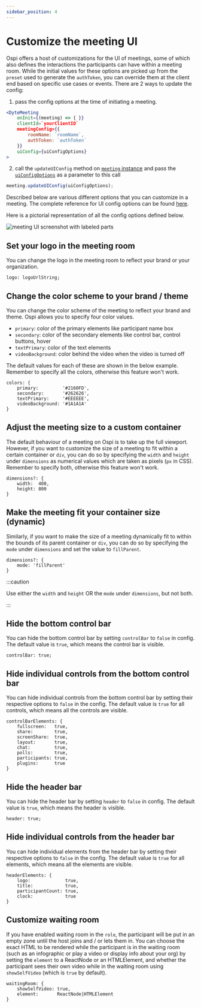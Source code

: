 ```yaml
---
sidebar_position: 4
---
```


# Customize the meeting UI

Ospi offers a host of customizations for the UI of meetings, some of which also
defines the interactions the participants can have within a meeting room. While
the initial values for these options are picked up from the `preset` used to
generate the `authToken`, you can override them at the client end based on
specific use cases or events. There are 2 ways to update the config:

1. pass the config options at the time of initiating a meeting.

```jsx {8}
<DyteMeeting
    onInit={(meeting) => { }}
    clientId=`yourClientID`
    meetingConfig={{
        roomName: `roomName`,
        authToken: `authToken`
    }}
    uiConfig={uiConfigOptions}
>
```

2. call the `updateUIConfig` method on [`meeting` instance](./reference/meeting)
   and pass the [`uiConfigOptions`](./reference/dyte-ui-config) as a parameter
   to this call

```javascript
meeting.updateUIConfig(uiConfigOptions);
```

Described below are various different options that you can customize in a
meeting. The complete reference for UI config options can be found
[here](./reference/dyte-ui-config).

Here is a pictorial representation of all the config options defined below.

![meeting UI screenshot with labeled parts](/static/mobile/0.x.x/mobile-meeting-ui.png)

## Set your logo in the meeting room

You can change the logo in the meeting room to reflect your brand or your
organization.

```tsx
logo: logoUrlString;
```

## Change the color scheme to your brand / theme

You can change the color scheme of the meeting to reflect your brand and theme.
Ospi allows you to specify four color values.

- `primary`: color of the primary elements like participant name box
- `secondary`: color of the secondary elements like control bar, control
  buttons, hover
- `textPrimary`: color of the text elements
- `videoBackground`: color behind the video when the video is turned off

The default values for each of these are shown in the below example. Remember to
specify all the colors, otherwise this feature won't work.

```tsx
colors: {
    primary:         '#2160FD',
    secondary:       '#262626',
    textPrimary:     '#EEEEEE',
    videoBackground: '#1A1A1A'
}
```

<VideoPlayer src="/static/mobile/0.x.x/mobile-themes.mp4" mobile />

## Adjust the meeting size to a custom container

The default behaviour of a meeting on Ospi is to take up the full viewport.
However, if you want to customize the size of a meeting to fit within a certain
container or `div`, you can do so by specifying the `width` and `height` under
`dimensions` as numerical values which are taken as pixels (`px` in CSS).
Remember to specify both, otherwise this feature won't work.

```tsx
dimensions?: {
    width:  400,
    height: 800
}
```

## Make the meeting fit your container size (dynamic)

Similarly, if you want to make the size of a meeting dynamically fit to within
the bounds of its parent container or `div`, you can do so by specifying the
`mode` under `dimensions` and set the value to `fillParent`.

```tsx
dimensions?: {
    mode: 'fillParent'
}
```

:::caution

Use either the `width` and `height` OR the `mode` under `dimensions`, but not
both.

:::

## Hide the bottom control bar

You can hide the bottom control bar by setting `controlBar` to `false` in
config. The default value is `true`, which means the control bar is visible.

```tsx
controlBar: true;
```

<VideoPlayer src="/static/mobile/0.x.x/mobile-control-bar.mp4" mobile />

## Hide individual controls from the bottom control bar

You can hide individual controls from the bottom control bar by setting their
respective options to `false` in the config. The default value is `true` for all
controls, which means all the controls are visible.

```tsx
controlBarElements: {
    fullscreen:   true,
    share:        true,
    screenShare:  true,
    layout:       true,
    chat:         true,
    polls:        true,
    participants: true,
    plugins:      true
}
```

<VideoPlayer
  src="/static/mobile/0.x.x/mobile-control-bar-elements.mp4"
  mobile
/>

## Hide the header bar

You can hide the header bar by setting `header` to `false` in config. The
default value is `true`, which means the header is visible.

```tsx
header: true;
```

<VideoPlayer src="/static/mobile/0.x.x/mobile-header.mp4" mobile />

## Hide individual controls from the header bar

You can hide individual elements from the header bar by setting their respective
options to `false` in the config. The default value is `true` for all elements,
which means all the elements are visible.

```tsx
headerElements: {
    logo:             true,
    title:            true,
    participantCount: true,
    clock:            true
}
```

## Customize waiting room

If you have enabled waiting room in the `role`, the participant will be put in
an empty zone until the host joins and / or lets them in. You can choose the
exact HTML to be rendered while the participant is in the waiting room (such as
an infographic or play a video or display info about your org) by setting the
`element` to a ReactNode or an HTMLElement, and whether the participant sees
their own video while in the waiting room using `showSelfVideo` (which is `true`
by default).

```tsx
waitingRoom: {
    showSelfVideo: true,
    element:       ReactNode|HTMLElement
}
```

<!-- ## Add overlay / filter to meeting video

You can add an overlay or filter to the meeting videos. You can add them to the individual participant videos or to the entire meeting grid at once. You would generally need to listen to the meeting events, such as [`roomMessage`](./advanced-usage#send-a-custom-message-to-other-participants-in-the-meeting-p2p-message--data-exchange), to determine when to show an overlay, or you could build your own custom logic around this.

:::info

Adding any overlay disables the context menu (right click) on the video stream(s).

::: -->

<!-- ### Meeting grid overlay

You can add overlay to the entire meeting grid, which is the area including all the participant videos. Generally it will be all the area between the header and the control bar.

Use `meeting.grid.setOverlay(ReactNode)` to set overlay on top of the entire video grid. This can be useful for use cases like enabling reactions etc. Simply pass either a React component or a HTML string to the function. Remember to set the width and height to 100% to occupy the full size of the grid.

```javascript
meeting.grid.setOverlay(
  '<canvas id="reaction-1" style="width: 100%; height: 100%;" />'
);
```

To remove, you can simply set the overlay to `null`.

```javascript
meeting.grid.setOverlay(null);
```

### Participant video overlay

[Check this section](./advanced-usage#set-an-overlay--filter-on-the-participant-video). -->
